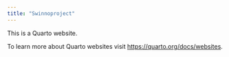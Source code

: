 ```yaml
---
title: "Swinnoproject"
---
```


This is a Quarto website.

To learn more about Quarto websites visit <https://quarto.org/docs/websites>.

